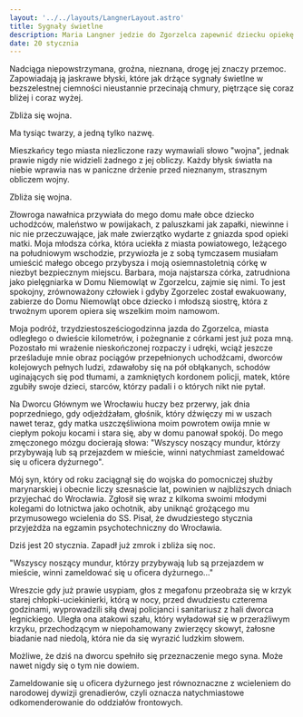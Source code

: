 ```yaml
---
layout: '../../layouts/LangnerLayout.astro'
title: Sygnały świetlne
description: Maria Langner jedzie do Zgorzelca zapewnić dziecku opiekę w bezpiecznym miejscu. Wyczerpująca podróż na dystans 150 km trwa półtora dnia. Jest tak zmęczona tą podróżą, że jeszcze nie wie o ogłoszonej we Wrocławiu przymusowej ewakuacji.
date: 20 stycznia
---
```


Nadciąga niepowstrzymana, groźna, nieznana, drogę jej znaczy przemoc. Zapowiadają ją jaskrawe błyski, które jak drżące sygnały świetlne w bezszelestnej ciemności nieustannie przecinają chmury, piętrzące się coraz bliżej i coraz wyżej.

Zbliża się wojna.

Ma tysiąc twarzy, a jedną tylko nazwę.

Mieszkańcy tego miasta niezliczone razy wymawiali słowo "wojna", jednak prawie nigdy nie widzieli żadnego z jej obliczy. Każdy błysk światła na niebie wprawia nas w paniczne drżenie przed nieznanym, strasznym obliczem wojny.

Zbliża się wojna.

Złowroga nawałnica przywiała do mego domu małe obce dziecko uchodźców, maleństwo w powijakach, z paluszkami jak zapałki, niewinne i nic nie przeczuwające, jak małe zwierzątko wydarte z gniazda spod opieki matki. Moja młodsza córka, która uciekła z miasta powiatowego, leżącego na południowym wschodzie, przywiozła je z sobą tymczasem musiałam umieścić małego obcego przybysza i moją osiemnastoletnią córkę w niezbyt bezpiecznym miejscu. Barbara, moja najstarsza córka, zatrudniona jako pielęgniarka w Domu Niemowląt w Zgorzelcu, zajmie się nimi. To jest spokojny, zrównoważony człowiek i gdyby Zgorzelec został ewakuowany, zabierze do Domu Niemowląt obce dziecko i młodszą siostrę, która z trwożnym uporem opiera się wszelkim moim namowom.

Moja podróż, trzydziestosześciogodzinna jazda do Zgorzelca, miasta odległego o dwieście kilometrów, i pożegnanie z córkami jest już poza mną. Pozostało mi wrażenie nieskończonej rozpaczy i udręki, wciąż jeszcze prześladuje mnie obraz pociągów przepełnionych uchodźcami, dworców kolejowych pełnych ludzi, zdawałoby się na pół obłąkanych, schodów uginających się pod tłumami, a zamkniętych kordonem policji, matek, które zgubiły swoje dzieci, starców, którzy padali i o których nikt nie pytał.

Na Dworcu Głównym we Wrocławiu huczy bez przerwy, jak dnia poprzedniego, gdy odjeżdżałam, głośnik, który dźwięczy mi w uszach nawet teraz, gdy matka uszczęśliwiona moim powrotem owija mnie w ciepłym pokoju kocami i stara się, aby w domu panował spokój. Do mego zmęczonego mózgu docierają słowa: "Wszyscy noszący mundur, którzy przybywają lub są przejazdem w mieście, winni natychmiast zameldować się u oficera dyżurnego".

Mój syn, który od roku zaciągnął się do wojska do pomocniczej służby marynarskiej i obecnie liczy szesnaście lat, powinien w najbliższych dniach przyjechać do Wrocławia. Zgłosił się wraz z kilkoma swoimi młodymi kolegami do lotnictwa jako ochotnik, aby uniknąć grożącego mu przymusowego wcielenia do SS. Pisał, że dwudziestego stycznia przyjeżdża na egzamin psychotechniczny do Wrocławia.

Dziś jest 20 stycznia. Zapadł już zmrok i zbliża się noc.

"Wszyscy noszący mundur, którzy przybywają lub są przejazdem w mieście, winni zameldować się u oficera dyżurnego..."

Wreszcie gdy już prawie usypiam, głos z megafonu przeobraża się w krzyk starej chłopki-uciekinierki, którą w nocy, przed dwudziestu czterema godzinami, wyprowadzili siłą dwaj policjanci i sanitariusz z hali dworca legnickiego. Uległa ona atakowi szału, który wyładował się w przeraźliwym krzyku, przechodzącym w niepohamowany zwierzęcy skowyt, żałosne biadanie nad niedolą, która nie da się wyrazić ludzkim słowem.

Możliwe, że dziś na dworcu spełniło się przeznaczenie mego syna. Może nawet nigdy się o tym nie dowiem.

Zameldowanie się u oficera dyżurnego jest równoznaczne z wcieleniem do narodowej dywizji grenadierów, czyli oznacza natychmiastowe odkomenderowanie do oddziałów frontowych.

